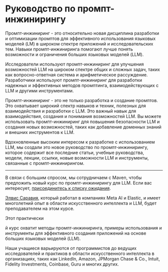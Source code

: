 # Руководство по промпт-инжинирингу

Промпт-инжиниринг - это относительно новая дисциплина разработки и оптимизации промптов для эффективного использования языковых моделей (LM) в широком спектре приложений и исследовательских тем. Навыки промпт-инжиниринга помогают лучше понять возможности и ограничения больших языковых моделей (LLM).

Исследователи используют промпт-инжиниринг для улучшения возможностей LLM на широком спектре общих и сложных задач, таких как вопросно-ответная система и арифметическое рассуждение. Разработчики используют промпт-инжиниринг для разработки надежных и эффективных методов промптинга, взаимодействующих с LLM и другими инструментами.

Промпт-инжиниринг - это не только разработка и создание промптов. Это охватывает широкий спектр навыков и техник, полезных для взаимодействия и разработки с LLM. Это важный навык для взаимодействия, создания и понимания возможностей LLM. Вы можете использовать промпт-инжиниринг для повышения безопасности LLM и создания новых возможностей, таких как добавление доменных знаний и внешних инструментов к LLM.

Вдохновленные высоким интересом к разработке с использованием LLM, мы создали это новое руководство по промпт-инжинирингу, которое содержит все последние статьи, учебные руководства, модели, лекции, ссылки, новые возможности LLM и инструменты, связанные с промпт-инжинирингом.

---
В связи с большим спросом, мы сотрудничаем с Maven, чтобы предложить новый курс по промпт-инжинирингу для LLM. Если вас интересует, [присоединитесь к списку ожидания](https://maven.com/forms/4f11a9).

[Элвис Саравия](https://www.linkedin.com/in/omarsar/), который работал в компаниях Meta AI и Elastic, и имеет многолетний опыт в области искусственного интеллекта и LLM, будет преподавателем на этом курсе.

Этот практически

й курс охватит методы промпт-инжиниринга, примеры использования и инструменты для эффективного создания приложений на основе больших языковых моделей (LLM).

Наши учащиеся варьируются от программистов до ведущих исследователей и практиков в области искусственного интеллекта в организациях, таких как LinkedIn, Amazon, JPMorgan Chase & Co., Intuit, Fidelity Investments, Coinbase, Guru и многих других.
